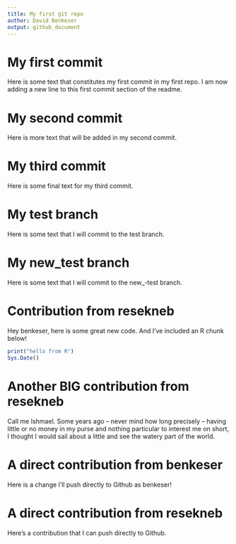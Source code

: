 ```yaml
---
title: My first git repo
author: David Benkeser
output: github_document
---
```


# My first commit

Here is some text that constitutes my first commit in my first repo.
I am now adding a new line to this first commit section of the readme.

# My second commit

Here is more text that will be added in my second commit.

# My third commit

Here is some final text for my third commit.

# My test branch

Here is some text that I will commit to the test branch.

# My new_test branch

Here is some text that I will commit to the new_-test branch.

# Contribution from resekneb

Hey benkeser, here is some great new code. And I've included an R chunk below!

```r
print("hello from R")
Sys.Date()
```

# Another BIG contribution from resekneb

Call me Ishmael. Some years ago -- never mind how long precisely -- having little or no money
in my purse and nothing particular to interest me on short, I thought I would sail about a little
and see the watery part of the world.

# A direct contribution from benkeser

Here is a change I'll push directly to Github as benkeser!

# A direct contribution from resekneb

Here's a contribution that I can push directly to Github.

